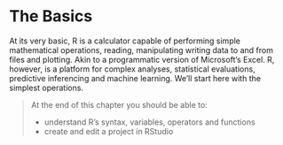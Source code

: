# The Basics
At its very basic, R is a calculator capable of performing simple mathematical operations, reading, manipulating writing data to and from files and plotting. Akin to a programmatic version of Microsoft's Excel. R, however, is a platform for complex analyses, statistical evaluations, predictive inferencing and machine learning. We'll start here with the simplest operations. 

> At the end of this chapter you should be able to:
>
>- understand R's syntax, variables, operators and functions  
>- create and edit a project in RStudio  
